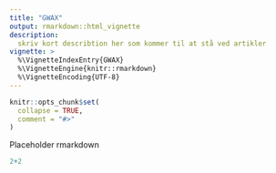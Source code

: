 ```yaml
---
title: "GWAX"
output: rmarkdown::html_vignette
description:
  skriv kort describtion her som kommer til at stå ved artikler 
vignette: >
  %\VignetteIndexEntry{GWAX}
  %\VignetteEngine{knitr::rmarkdown}
  %\VignetteEncoding{UTF-8}
---
```


```r
knitr::opts_chunk$set(
  collapse = TRUE,
  comment = "#>"
)
```

Placeholder rmarkdown
```r
2+2
```


